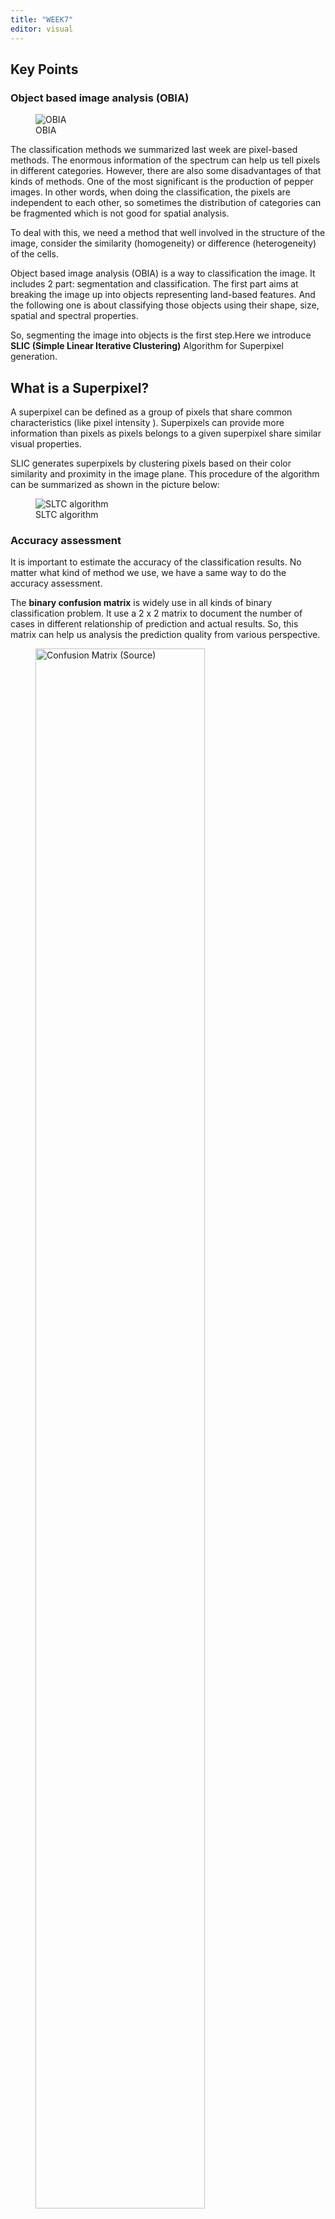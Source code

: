 ```yaml
---
title: "WEEK7"
editor: visual
---
```


## Key Points

### Object based image analysis (OBIA)

![OBIA](image/7OBIA.png)

The classification methods we summarized last week are pixel-based methods. The enormous information of the spectrum can help us tell pixels in different categories. However, there are also some disadvantages of that kinds of methods. One of the most significant is the production of pepper images. In other words, when doing the classification, the pixels are independent to each other, so sometimes the distribution of categories can be fragmented which is not good for spatial analysis. 

To deal with this, we need a method that well involved in the structure of the image, consider the similarity (homogeneity) or difference (heterogeneity) of the cells.

Object based image analysis (OBIA) is a way to classification the image. It includes 2 part: segmentation and classification. The first part aims at breaking the image up into objects representing land-based features. And the following one is about classifying those objects using their shape, size, spatial and spectral properties.

So, segmenting the image into objects is the first step.Here we introduce **SLIC (Simple Linear Iterative Clustering)** Algorithm for Superpixel generation.

::: callout-note

# What is a Superpixel?

A superpixel can be defined as a group of pixels that share common characteristics (like pixel intensity ). Superpixels can provide more information than pixels as pixels belongs to a given superpixel share similar visual properties. 

:::

SLIC generates superpixels by clustering pixels based on their color similarity and proximity in the image plane. This procedure of the algorithm can be summarized as shown in the picture below:

![SLTC algorithm](image/7algorithm.webp)

### Accuracy assessment

It is important to estimate the accuracy of the classification results. No matter what kind of method we use, we have a same way to do the accuracy assessment.

The **binary confusion matrix** is widely use in all kinds of binary classification problem. It use a 2 x 2 matrix to document the number of cases in different relationship of prediction and actual results. So, this matrix can help us analysis the prediction quality from various perspective.

![Confusion Matrix [(Source)](https://www.int-arch-photogramm-remote-sens-spatial-inf-sci.net/XLII-3/61/2018/isprs-archives-XLII-3-61-2018.pdf)](image/7confusionmatrix.png){width="80%"}

The picture shows what a confusion matrix looks like. T stands for Ture maens that the predicted result is as same as the actual condition, F for False and vice versa. 

Therefore, 

* A true positive (TP) is an outcome where the model correctly predicts the positive class.
* A true negative (TN) is an outcome where the model correctly predicts the negative class.
* A false positive (FP) is an outcome where the model incorrectly predicts the positive class.
* A false positive (FN) is an outcome where the model incorrectly predicts the negative class.

Moreover, by counting the sum of the rows and columns of the matrix, the different types of  accuracy can be known. For example, the PA Producer accuracy, UA User’s accuracy and OA the (overall) accuracy.

In the remote sensing image classification scenario, most of time we have more than 2 categories, so the matrix maybe 3 x 3 or 4 x 4. But no matter what scale the matrix is, the accuracy assessment are in similar way.

The **kappa coefficient** is an indicator used for consistency testing and can also be used to measure the effectiveness of a classification. The kappa coefficient is calculated based on the confusion matrix and takes values between -1 and 1, usually greater than 0. The equation and detailed information about kappa coefficient can be find [here](https://en.wikipedia.org/wiki/Cohen%27s_kappa).

### Remote sensing approach and Some problems

Through all the content in week 6 and 7, we can  get a conclusion of the basic process of remote sensing clasification, that is:

* class definition
* pre-processing
* training
* pixel assignment
* accuracy assessment

However, there maybe some problems, such as "Spatial autocorrelation between training and test sets" And the best approach is, the (spatial) cross validation. 

Cross-validation is a resampling method that uses different portions of the data to test and train a model on different iterations. Therefore, if we are talking about spatial cross validation, it means we use different part of spatial data for training and testing dataset.

## Application

* **Image classification**

Basically, the Object based image analysis is seen as a way to improve the classification accuracy, especially in those area the composition of land is complex. For example, Krause et al [(2021)](https://doi.org/10.1016/j.rsase.2022.100910) improved the mapping of coastal slt marsh habitat change using object-based image analysis of high-resolution aerial imagery. The  study results shows that the suitability of high-resolution imagery for the detection of open water features. And it also demonstrates the  advantage of OBIA.

![Schema of geospatial imagery processing and classification workflow](image/7workflow.jpeg)

Here is a workflow of Krause and others' workflow. After the classification, a change map was carried out to illustrate the trend of salt marsh in the study area. From my point of view, the OBIA integrated the pixel with this feature, so the classified object is bigger than pixel. That could help us observe the different between before and now.

Ghorbanzadeh et al [(2022)](https://link.springer.com/article/10.1007/s10346-021-01843-x) also applied OBIA to the landslide detection. Intuitive annotation of landslides from satellite imagery is based on distinct features rather than individual pixels. Hence, the study examed the feasibility of the integration framework of a DL model with rule-based object-based image analysis (OBIA) to detect landslides. 

* **Confusion Matrix**

In Ghorbanzadeh's research, the landslide detection results were validated by measuring the number of pixels allocated as true positive (TP), false positive (FP), and false negative (FN). The picture blow shows the assessment results.

![Accuracy Assessment](image/7accuracy.png)

We know that true positive (TP) means an outcome where the model correctly predicts the positive class. So we can compare the light green area to know which algorithm can recognize the most of landslide area. And the same way for FP and FN.

## Reflection

* This week we learn another type of classification method in RS, the Object-based image analysis (OBIA). It differs from the pixel-based image analysis as the OBIA pay attention to a group of pixels with the same feature. It is similar to the way people interpret the image visually. Besides, by aggregating the pixel into objects, information beyond the colour can be obtained when classification. Further, OBIA can also avoid the pepper image in the end, which is definitely good for the next analysis.

* However, using OBIA means that you need segment the image before carrying out classification algorithm. Therefore, the quality of segmentation well affect the final classification accuracy. Liu et al [(2010)](https://doi.org/10.1080/01431161003743173) stated that there are two main disadvanteges of OBIA, that is, (1) segmentation accuracies decrease with increasing segmentation scales and the negative impacts of under-segmentation errors become significantly large at large scales and (2) there are both advantages and limitations in using object-based classification, and their trade-off determines the overall effect of object-based classification, which is dependent on the segmentation scales.

* So, in my opinion, OBIA may improve the classification results in most of cases, but the previous segmentation also increase the risk of mis-classification. 

* And for the accuracy assessment, I think the Confusion Matrix is a popular and helpful way for people to test the classification results. TF,TP,NF,NP can help us analyse the results in different ways. For example, if we want to recognize the category correctly as much as possible, we should choose the model with the highest TF value. However, if we want to minimize the probability of identifying healthy people as sick people, we need to focus on the FP value.

## Reference

|         Krause, Johannes R., Autumn J. Oczkowski, and Elizabeth Burke Watson. "Improved mapping of coastal salt marsh habitat change at Barnegat Bay (NJ, USA) using object-based image analysis of high-resolution aerial imagery." *Remote Sensing Applications: Society and Environment* 29 (2023): 100910.

|         Ghorbanzadeh, Omid, et al. "Landslide detection using deep learning and object-based image analysis." *Landslides* 19.4 (2022): 929-939.

|         Liu, Desheng, and Fan Xia. "Assessing object-based classification: advantages and limitations." *Remote sensing letters* 1.4 (2010): 187-194.
